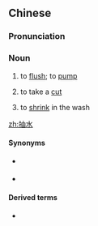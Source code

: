 ==Chinese==
{{zh-forms}}

===Pronunciation===
{{zh-pron
|m=chōushuǐ
|c=cau1 seoi2
|mn=thiu-chúi
|cat=n
}}

===Noun===
{{zh-noun}}

# to [[flush]]; to [[pump]] {{qualifier|of water}}
# {{lb|zh|pejorative}} to take a [[cut]] {{qualifier|of profits, winnings, etc.}}
# to [[shrink]] in the wash

[[zh:抽水]]

====Synonyms====
* {{sense|take a cut}} {{zh-l|抽頭}}
* {{sense|shrink in the wash}} {{zh-l|縮水}}

====Derived terms====
* {{zh-l|抽水馬桶}}